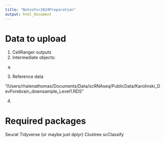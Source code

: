 ```yaml
---
title: "NotesFor2024Preparation"
output: html_document
---
```


# Data to upload

1. CellRanger outputs
2. Intermediate objects:
  a)
3. Reference data 

"/Users/rhalenathomas/Documents/Data/scRNAseq/PublicData/Karolinski_DevForebrain_downsample_Level1.RDS"

4. 



# Required packages

Seurat
Tidyverse (or maybe just dplyr)
Clustree
scClassify
